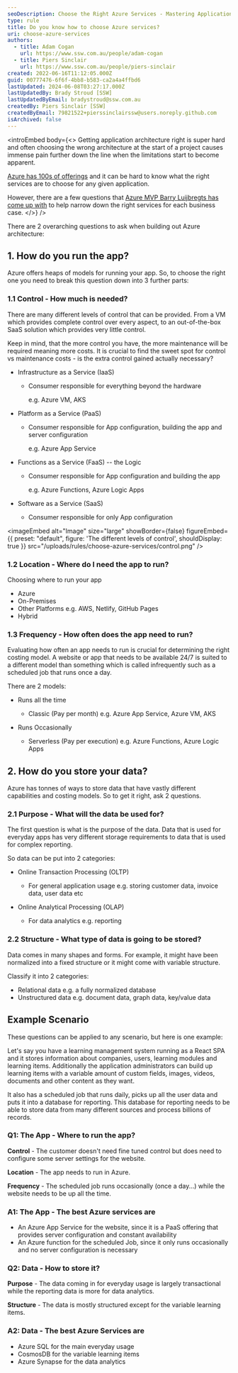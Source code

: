 ```yaml
---
seoDescription: Choose the Right Azure Services - Mastering Application Architecture Discover how to select the perfect Azure services for your application with a simple 2-question framework. Learn about the different control models, data storage options, and more to ensure a successful project outcome.
type: rule
title: Do you know how to choose Azure services?
uri: choose-azure-services
authors:
  - title: Adam Cogan
    url: https://www.ssw.com.au/people/adam-cogan
  - title: Piers Sinclair
    url: https://www.ssw.com.au/people/piers-sinclair
created: 2022-06-16T11:12:05.000Z
guid: 00777476-6f6f-4bb8-b583-ca2a4a4ffbd6
lastUpdated: 2024-06-08T03:27:17.000Z
lastUpdatedBy: Brady Stroud [SSW]
lastUpdatedByEmail: bradystroud@ssw.com.au
createdBy: Piers Sinclair [SSW]
createdByEmail: 79821522+pierssinclairssw@users.noreply.github.com
isArchived: false
---
```


<introEmbed
  body={<>
Getting application architecture right is super hard and often choosing the wrong architecture at the start of a project causes immense pain further down the line when the limitations start to become apparent.

[Azure has 100s of offerings](https://azure.microsoft.com/services?WT.mc_id=AZ-MVP-33518) and it can be hard to know what the right services are to choose for any given application.

However, there are a few questions that [Azure MVP Barry Luijbregts has come up with](https://github.com/bmaluijb/HowIChooseMyAzureServices/blob/master/How%20I%20choose%20which%20services%20to%20use%20in%20Azure.pdf) to help narrow down the right services for each business case.
  </>}
/>
<youtubeEmbed url="https://www.youtube.com/watch?v=ZpK_lv6HJkQ" description="Video: How to choose which services to use in Azure | Azure Friday" />

There are 2 overarching questions to ask when building out Azure architecture:

## 1. How do you run the app?

Azure offers heaps of models for running your app. So, to choose the right one you need to break this question down into 3 further parts:

### 1.1 Control - How much is needed?

There are many different levels of control that can be provided. From a VM which provides complete control over every aspect, to an out-of-the-box SaaS solution which provides very little control.

Keep in mind, that the more control you have, the more maintenance will be required meaning more costs. It is crucial to find the sweet spot for control vs maintenance costs - is the extra control gained actually necessary?

* Infrastructure as a Service (IaaS)

  * Consumer responsible for everything beyond the hardware

    e.g. Azure VM, AKS

* Platform as a Service (PaaS)

  * Consumer responsible for App configuration, building the app and server configuration

    e.g. Azure App Service

* Functions as a Service (FaaS) -- the Logic

  * Consumer responsible for App configuration and building the app

    e.g. Azure Functions, Azure Logic Apps

* Software as a Service (SaaS)

  * Consumer responsible for only App configuration


<imageEmbed
  alt="Image"
  size="large"
  showBorder={false}
  figureEmbed={{
    preset: "default",
    figure: 'The different levels of control',
    shouldDisplay: true
  }}
  src="/uploads/rules/choose-azure-services/control.png"
/>

### 1.2 Location - Where do I need the app to run?

Choosing where to run your app

* Azure
* On-Premises
* Other Platforms e.g. AWS, Netlify, GitHub Pages
* Hybrid

### 1.3 Frequency - How often does the app need to run?

Evaluating how often an app needs to run is crucial for determining the right costing model. A website or app that needs to be available 24/7 is suited to a different model than something which is called infrequently such as a scheduled job that runs once a day.

There are 2 models:

* Runs all the time

  * Classic (Pay per month) e.g. Azure App Service, Azure VM, AKS

* Runs Occasionally

  * Serverless (Pay per execution) e.g. Azure Functions, Azure Logic Apps

## 2. How do you store your data?

Azure has tonnes of ways to store data that have vastly different capabilities and costing models. So to get it right, ask 2 questions.

### 2.1 Purpose - What will the data be used for?

The first question is what is the purpose of the data. Data that is used for everyday apps has very different storage requirements to data that is used for complex reporting.

So data can be put into 2 categories:

* Online Transaction Processing (OLTP)

  * For general application usage e.g. storing customer data, invoice data, user data etc

* Online Analytical Processing (OLAP)

  * For data analytics e.g. reporting

### 2.2 Structure - What type of data is going to be stored?

Data comes in many shapes and forms. For example, it might have been normalized into a fixed structure or it might come with variable structure.

Classify it into 2 categories:

* Relational data e.g. a fully normalized database
* Unstructured data e.g. document data, graph data, key/value data

## Example Scenario

These questions can be applied to any scenario, but here is one example:

Let's say you have a learning management system running as a React SPA and it stores information about companies, users, learning modules and learning items. Additionally the application administrators can build up learning items with a variable amount of custom fields, images, videos, documents and other content as they want.

It also has a scheduled job that runs daily, picks up all the user data and puts it into a database for reporting. This database for reporting needs to be able to store data from many different sources and process billions of records.

### Q1: The App - Where to run the app?

**Control** - The customer doesn't need fine tuned control but does need to configure some server settings for the website.

**Location** - The app needs to run in Azure.

**Frequency** - The scheduled job runs occasionally (once a day...) while the website needs to be up all the time.

### A1: The App - The best Azure services are

* An Azure App Service for the website, since it is a PaaS offering that provides server configuration and constant availability
* An Azure function for the scheduled Job, since it only runs occasionally and no server configuration is necessary

### Q2: Data - How to store it?

**Purpose** - The data coming in for everyday usage is largely transactional while the reporting data is more for data analytics.

**Structure** - The data is mostly structured except for the variable learning items.

### A2: Data - The best Azure Services are

* Azure SQL for the main everyday usage
* CosmosDB for the variable learning items
* Azure Synapse for the data analytics
